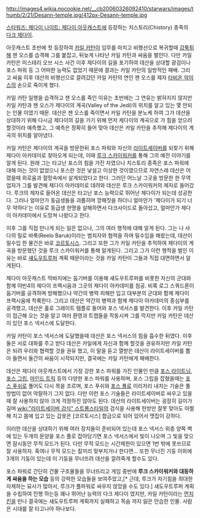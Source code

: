 http://images4.wikia.nocookie.net/__cb20060326092410/starwars/images/thumb/2/21/Desann-temple.jpg/412px-Desann-temple.jpg

[[스타워즈: 제다이 나이트: 제다이 아웃캐스트]]에 등장하는 치스토리(Chistory) 종족의 [[다크 제다이]].

아웃캐스트 초반에 첫 등장하여 [[카일 카탄]]이 임무를 마치고 비행선으로 복귀할때 [[갑툭튀]]해 잰 오스를 습격해 그를 붙잡고, 뒤늦게 나타난 카일 카탄과 싸움을 벌인다. 다만 카일 카탄은 미스테리 오브 시스 사건 이후 제다이의 길을 포기하여 데산을 상대할 광검이나 포스 파워 등 그 어떠한 능력도 없었기 때문에 결과는 카일 카탄의 일방적인 패배. 그리고 싸움 이후 데산의 비행선으로 끌려갔던 카일 카탄의 연인 잰 오스를 제자 [[타비온 악미스]]의 손으로 죽이게 했다.

카일 카탄 일행을 습격하고 잰 오스를 죽인 이유는 초반에는 그 연유는 밝혀지지 않지만 카일 카탄과 잰 오스가 제다이의 계곡(Valley of the Jedi)의 위치를 알고 있는 몇 안되는 인물 이였기 때문. 데산은 잰 오스를 죽이면서 카일 카탄을 분노케 하여 그가 데산을 상대하기 위해 다시금 제다이의 길을 가기 위해 먼저 제다이의 계곡으로 가 힘을 얻으려 할것이라 예측했고, 그 예측은 정확히 들어 맞아 데산은 카일 카탄을 추적해 제다이의 계곡의 위치를 알아냈다.

카일 카탄은 제다이의 계곡을 방문한뒤 포스 파워와 자신의 [[라이트세이버]]를 되찾기 위해 제다이 아카데미로 찾아오게 되는데, 이때 [[루크 스카이워커]]를 통해 그의 예전 이야기를 알게 된다. 원래 그는 타고난 포스의 힘을 가진 자였으나 치스토리 종족은 포스 파워에 대해 아는 것이 없었으니 포스란 것은 낯설고 이상한 것이였으므로 자연스레 데산은 어렸을때 외로움과 절망속에서 살게되었다고 한다. 그러던 어느날 그곳을 방문한 한 무역업자가 그를 발견해 제다이 아카데미로 데려와 데산은 루크 스카이워커의 제자로 들어갔다. 루크의 제자로 들어온 데산은 타고난 포스 능력으로 뛰어난 제다이가 되는데 성공한다. 그러나 얼마안가 동급생들을 괴롭히며 깡패짓을 하더니 얼마안가 '제다이가 되기 너무 약하다'는 이유로 동급생 한명을 살해하면서 다크사이드로 돌아섰고, 얼마안가 제다이 아카데미에서 도망쳐 나왔다고 한다.

이후 그를 직접 만나게 되는 일은 없으나, 그의 여러 행적에 대해 알게 된다. 그는 나 샤다의 릴로 바룩(Reelo Baruk)이라는 범죄자와 협력을 하며 밀수입을 해왔는데, 데산이 밀수입 한 물건은 바로 [[코르토시스]]. 그리고 또한 그가 카일 카탄을 추적하여 제다이의 계곡을 방문했던 것을 루크 스카이워커를 통해 알게된다. 그리고 그가 이런 행적을 벌인 이유는 바로 [[섀도우트루퍼]] 계획 때문이라는 것을 카일 카탄이 그들과 직접 대면하면서 알게된다.

제다이 아웃캐스트 막바지에는 둠기버를 이용해 섀도우트루퍼를 비롯한 자신의 군대와 함께 야빈4의 제다이 프랙시움과 그곳의 제다이 아카데미를 침공. 비록 로그 스쿼드론이 둠기버를 공격하며 방해했으나 약간의 병력 피해만 입고 대부분의 군대와 함께 제다이 프랙시움에 착륙한다. 그리고 데산은 약간의 병력과 함께 제다이 아카데미의 중심부를 공격했고, 데산은 홀로 그레이트 템플로 들어와 포스 넥서스를 발견한다. 이후 카일 카탄이 접근해 오는 것을 알고 여러 환영과 트랩들을 작동시켜 그를 막지만 카일 카탄은 데산이 있던 포스 넥서스에 도달한다.

카일 카탄이 포스 넥서스에 도달했을때 데산은 포스 넥서스의 힘을 흡수한 뒤였다. 이후 둘은 서로 대화를 주고 받다 데산은 카일에게 자신과 함께 할것을 권유하지만 카일 카탄은 되려 우리와 협력할 것을 권유 했고, 이 말을 듣고 열받은 데산이 라이트세이버를 뽑아 들면서 둘간의 싸움이 시작되지만, 결국에는 카일 카탄에게 패배한다. 

데산은 제다이 아웃캐스트에서 가장 강한 포스 파워를 가진 인물인 만큼 [[포스 라이트닝]], [[포스 그립]], [[마인드 트릭]] 등의 다양한 포스 파워를 사용하며, 포스 그립을 잡혔을때는 [[포스 푸쉬]]로 풀어도 다시 목을 조르며, 포스 푸쉬와 [[포스 풀]]로 이리저리 내치는 기술은 풀 방법이 없어 악랄하기 그지 없다. 다만 이런 포스 기술들은 라이트세이버로 싸우고 있을때 잘 사용하지 않아 크게 걱정하진 않아도 된다. 데산의 라이트세이버는 굉장히 길이가 길며 [[wiki:"라이트세이버 검식" 스트롱스타일]]의 검식을 사용해 한방만 잘못 맞아도 아찔해 지고 몸에 입고 있는 갑옷은 [코르토시스] 합금으로 되어 있어서 맷집이 강하다.

이러한 데산을 상대하기 위해 여러 장치들이 준비되어 있는데 포스 넥서스 위층 양쪽 벽에 있는 두개의 문양을 포스 풀로 잡아당기면 포스 넥서스에서 빛이 나오며 그 빛을 맞으면 잠시동안 무적 모드가 된다. 다만 무적 모드는 시간제한이 있으면 1번 밖에 못쓰므로 잘 사용하자. 혹여나 무적 모드는 칼끼리 맞부치거나 한다면... 또한 무너진 기둥 이외에 3개의 기둥이 있는데 이 기둥을 무너뜨려 데산을 깔려죽게 할수도 있다.

포스 파워로 간단히 건물 구조물들을 무너뜨리고 게임 중반에 '''루크 스카이워커와 대등하게 싸움을 하는 모습''' 등의 강력한 모습들을 보여주었고,[* 근데, 루크가 자기힘을 최대한 자제하는 묘사가 많아서, 루크가 풀파워로 싸우지 않았을 수도 있다.] 섀도우트루퍼 계획을 수립하여 진행 하는등 꽤나 뛰어난 능력의 다크 제다이 였지만, 카일 카탄이라는 [[먼치킨]]을 만나 결국에는 섀도우트루퍼 계획까지 실패하고 목숨 까지 잃은 안습한 인물. 사람은 시대를 잘 타고나야 하나보다.
